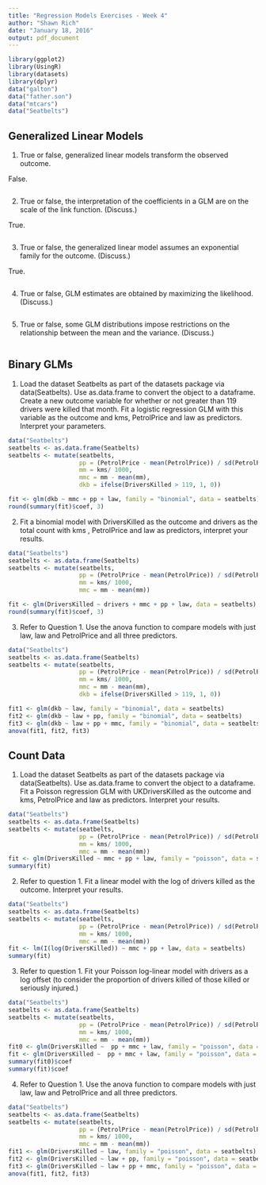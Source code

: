 ```yaml
---
title: "Regression Models Exercises - Week 4"
author: "Shawn Rich"
date: "January 18, 2016"
output: pdf_document
---
```


```r
library(ggplot2)
library(UsingR)
library(datasets)
library(dplyr)
data("galton")
data("father.son")
data("mtcars")
data("Seatbelts")
```
## Generalized Linear Models

1. True or false, generalized linear models transform the observed outcome.

False. 

```r

```


2. True or false, the interpretation of the coefficients in a GLM are on the scale of the link function. (Discuss.)

True.

```r

```


3. True or false, the generalized linear model assumes an exponential family for the outcome. (Discuss.)

True.

```r

```


4. True or false, GLM estimates are obtained by maximizing the likelihood. (Discuss.)

```r

```


5. True or false, some GLM distributions impose restrictions on the relationship between the mean and the variance. (Discuss.)

```r

```


## Binary GLMs

1. Load the dataset Seatbelts as part of the datasets package via data(Seatbelts). Use as.data.frame to convert the object to a dataframe. Create a new outcome variable for whether or not greater than 119 drivers were killed that month. Fit a logistic regression GLM with this variable as the outcome and kms, PetrolPrice and law as predictors. Interpret your parameters. 

```r
data("Seatbelts")
seatbelts <- as.data.frame(Seatbelts)
seatbelts <- mutate(seatbelts,
                    pp = (PetrolPrice - mean(PetrolPrice)) / sd(PetrolPrice),
                    mm = kms/ 1000,
                    mmc = mm - mean(mm),
                    dkb = ifelse(DriversKilled > 119, 1, 0))

fit <- glm(dkb ~ mmc + pp + law, family = "binomial", data = seatbelts)
round(summary(fit)$coef, 3)
```

2. Fit a binomial model with DriversKilled as the outcome and drivers as the total count with kms , PetrolPrice and law as predictors, interpret your results.

```r
data("Seatbelts")
seatbelts <- as.data.frame(Seatbelts)
seatbelts <- mutate(seatbelts,
                    pp = (PetrolPrice - mean(PetrolPrice)) / sd(PetrolPrice),
                    mm = kms/ 1000,
                    mmc = mm - mean(mm))

fit <- glm(DriversKilled ~ drivers + mmc + pp + law, data = seatbelts)
round(summary(fit)$coef, 3)
```

3. Refer to Question 1. Use the anova function to compare models with just law, law and PetrolPrice and all three predictors. 

```r
data("Seatbelts")
seatbelts <- as.data.frame(Seatbelts)
seatbelts <- mutate(seatbelts,
                    pp = (PetrolPrice - mean(PetrolPrice)) / sd(PetrolPrice),
                    mm = kms/ 1000,
                    mmc = mm - mean(mm),
                    dkb = ifelse(DriversKilled > 119, 1, 0))

fit1 <- glm(dkb ~ law, family = "binomial", data = seatbelts)
fit2 <- glm(dkb ~ law + pp, family = "binomial", data = seatbelts)
fit3 <- glm(dkb ~ law + pp + mmc, family = "binomial", data = seatbelts)
anova(fit1, fit2, fit3)
```


## Count Data

1. Load the dataset Seatbelts as part of the datasets package via data(Seatbelts). Use as.data.frame to convert the object to a dataframe. Fit a Poisson regression GLM with UKDriversKilled as the outcome and kms, PetrolPrice and law as predictors. Interpret your results.

```r
data("Seatbelts")
seatbelts <- as.data.frame(Seatbelts)
seatbelts <- mutate(seatbelts,
                    pp = (PetrolPrice - mean(PetrolPrice)) / sd(PetrolPrice),
                    mm = kms/ 1000,
                    mmc = mm - mean(mm))
fit <- glm(DriversKilled ~ mmc + pp + law, family = "poisson", data = seatbelts)
summary(fit)
```


2. Refer to question 1. Fit a linear model with the log of drivers killed as the outcome. Interpret your results.

```r
data("Seatbelts")
seatbelts <- as.data.frame(Seatbelts)
seatbelts <- mutate(seatbelts,
                    pp = (PetrolPrice - mean(PetrolPrice)) / sd(PetrolPrice),
                    mm = kms/ 1000,
                    mmc = mm - mean(mm))
fit <- lm(I(log(DriversKilled)) ~ mmc + pp + law, data = seatbelts)
summary(fit)

```


3. Refer to question 1. Fit your Poisson log-linear model with drivers as a log offset (to consider the proportion of drivers killed of those killed or seriously injured.)

```r
data("Seatbelts")
seatbelts <- as.data.frame(Seatbelts)
seatbelts <- mutate(seatbelts,
                    pp = (PetrolPrice - mean(PetrolPrice)) / sd(PetrolPrice),
                    mm = kms/ 1000,
                    mmc = mm - mean(mm))
fit0 <- glm(DriversKilled ~  pp + mmc + law, family = "poisson", data = seatbelts)
fit <- glm(DriversKilled ~  pp + mmc + law, family = "poisson", data = seatbelts, offset = log(drivers))
summary(fit0)$coef
summary(fit)$coef
```

4. Refer to Question 1. Use the anova function to compare models with just law, law and PetrolPrice and all three predictors.

```r
data("Seatbelts")
seatbelts <- as.data.frame(Seatbelts)
seatbelts <- mutate(seatbelts,
                    pp = (PetrolPrice - mean(PetrolPrice)) / sd(PetrolPrice),
                    mm = kms/ 1000,
                    mmc = mm - mean(mm))
fit1 <- glm(DriversKilled ~ law, family = "poisson", data = seatbelts)
fit2 <- glm(DriversKilled ~ law + pp, family = "poisson", data = seatbelts)
fit3 <- glm(DriversKilled ~ law + pp + mmc, family = "poisson", data = seatbelts)
anova(fit1, fit2, fit3)
```